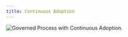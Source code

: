 ```yaml
---
title: Continuous Adoption
---
```


![Governed Process with Continuous Adoption](governed-process-ca.png "Governed Process Continuous Adoption").

